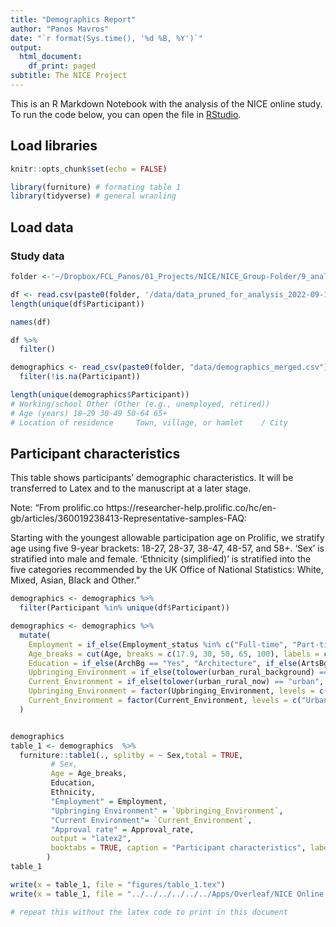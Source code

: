 ```yaml
---
title: "Demographics Report"
author: "Panos Mavros"
date: "`r format(Sys.time(), '%d %B, %Y')`"
output:
  html_document:
    df_print: paged
subtitle: The NICE Project
---
```


This is an R Markdown Notebook with the analysis of the NICE online study. To run the code below, you can open the file in [RStudio](https://posit.co/products/open-source/rstudio/).


## Load libraries
```r
knitr::opts_chunk$set(echo = FALSE)
```

```r
library(furniture) # formating table 1
library(tidyverse) # general wranling
```

## Load data
### Study data
```r

folder <-'~/Dropbox/FCL_Panos/01_Projects/NICE/NICE_Group-Folder/9_analysis/Online Study/'

df <- read.csv(paste0(folder, '/data/data_pruned_for_analysis_2022-09-14.csv'))
length(unique(df$Participant))

```

```r

names(df)

df %>% 
  filter()
```


```r
demographics <- read_csv(paste0(folder, "data/demographics_merged.csv")) %>% 
  filter(!is.na(Participant))

length(unique(demographics$Participant))
# Working/school Other (Other (e.g., unemployed, retired))
# Age (years) 18–29 30-49 50-64 65+
# Location of residence 	Town, village, or hamlet 	/ City


```


## Participant characteristics

This table shows participants' demographic characteristics. It will be transferred to Latex and to the manuscript at a later stage.

Note: "From prolific.co https://researcher-help.prolific.co/hc/en-gb/articles/360019238413-Representative-samples-FAQ:

Starting with the youngest allowable participation age on Prolific, we stratify age using five 9-year brackets: 18-27, 28-37, 38-47, 48-57, and 58+. ‘Sex’ is stratified into male and female. ‘Ethnicity (simplified)’ is stratified into the five categories recommended by the UK Office of National Statistics: White, Mixed, Asian, Black and Other."

```r




demographics <- demographics %>% 
  filter(Participant %in% unique(df$Participant))

demographics <- demographics %>% 
  mutate(
    Employment = if_else(Employment_status %in% c("Full-time", "Part-time") | Student_status == "Yes", "Working/Studying", "Other (e.g., unemployed, retired)"),
    Age_breaks = cut(Age, breaks = c(17.9, 30, 50, 65, 100), labels = c("18–29", "30-49", "50-64", "65+") ),
    Education = if_else(ArchBg == "Yes", "Architecture", if_else(ArtsBg == "Yes", "Arts", "Other")),
    Upbringing_Environment = if_else(tolower(urban_rural_background) == "urban", "Urban", "Other"),
    Current_Environment = if_else(tolower(urban_rural_now) == "urban", "Urban", "Other"),
    Upbringing_Environment = factor(Upbringing_Environment, levels = c("Urban", "Other")),
    Current_Environment = factor(Current_Environment, levels = c("Urban", "Other")),
  )


demographics
table_1 <- demographics  %>% 
  furniture::table1(., splitby = ~ Sex,total = TRUE,
         # Sex,
         Age = Age_breaks,
         Education,
         Ethnicity, 
         "Employment" = Employment, 
         "Upbringing Environment" = `Upbringing_Environment`,
         "Current Environment"= `Current_Environment`,
         "Approval rate" = Approval_rate,
         output = "latex2",
         booktabs = TRUE, caption = "Participant characteristics", label = "tab:participant_characteristics"
        ) 
table_1

write(x = table_1, file = "figures/table_1.tex") 
write(x = table_1, file = "../../../../../../Apps/Overleaf/NICE Online Study/tables/table_1.tex") 

# repeat this without the latex code to print in this document


```

